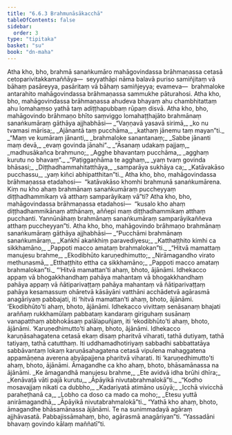 ```yaml
---
title: "6.6.3 Brahmunāsākacchā"
tableOfContents: false
sidebar:
  order: 3
type: "tipitaka"
basket: "su"
book: "dn-maha"
---
```



<DynamicBreadcrumb />

<Division number="318" book="dn-maha">

<Paragraph number="702" book="dn-maha">
Atha kho, bho, brahmā sanaṅkumāro mahāgovindassa brāhmaṇassa cetasā cetoparivitakkamaññāya—  seyyathāpi nāma balavā puriso samiñjitaṃ vā bāhaṃ pasāreyya, pasāritaṃ vā bāhaṃ samiñjeyya; evameva—  brahmaloke antarahito mahāgovindassa brāhmaṇassa sammukhe pāturahosi. Atha kho, bho, mahāgovindassa brāhmaṇassa ahudeva bhayaṃ ahu chambhitattaṃ ahu lomahaṃso yathā taṃ adiṭṭhapubbaṃ rūpaṃ disvā. Atha kho, bho, mahāgovindo brāhmaṇo bhīto saṃviggo lomahaṭṭhajāto brahmānaṃ sanaṅkumāraṃ gāthāya ajjhabhāsi—
</Paragraph>

<Paragraph number="703" type="verses" book="dn-maha">
_“Vaṇṇavā yasavā sirimā,_  
_ko nu tvamasi mārisa;_  
_Ajānantā taṃ pucchāma,_  
_kathaṃ jānemu taṃ mayan”ti._  

</Paragraph>

<Paragraph number="704" type="verses" book="dn-maha">
_“Maṃ ve kumāraṃ jānanti,_  
_brahmaloke sanantanaṃ;_  
_Sabbe jānanti maṃ devā,_  
_evaṃ govinda jānahi”._  

</Paragraph>

<Paragraph number="705" type="verses" book="dn-maha">
_“Āsanaṃ udakaṃ pajjaṃ,_  
_madhusākañca brahmuno;_  
_Agghe bhavantaṃ pucchāma,_  
_agghaṃ kurutu no bhavaṃ”._  

</Paragraph>

<Paragraph number="706" type="verses" book="dn-maha">
_“Paṭiggaṇhāma te agghaṃ,_  
_yaṃ tvaṃ govinda bhāsasi;_  
_Diṭṭhadhammahitatthāya,_  
_samparāya sukhāya ca;_  
_Katāvakāso pucchassu,_  
_yaṃ kiñci abhipatthitan”ti._  

</Paragraph>

</Division>
<Division number="319" book="dn-maha">

<Paragraph number="707" book="dn-maha">
Atha kho, bho, mahāgovindassa brāhmaṇassa etadahosi—  “katāvakāso khomhi brahmunā sanaṅkumārena. Kiṃ nu kho ahaṃ brahmānaṃ sanaṅkumāraṃ puccheyyaṃ diṭṭhadhammikaṃ vā atthaṃ samparāyikaṃ vā”ti? Atha kho, bho, mahāgovindassa brāhmaṇassa etadahosi—  “kusalo kho ahaṃ diṭṭhadhammikānaṃ atthānaṃ, aññepi maṃ diṭṭhadhammikaṃ atthaṃ pucchanti. Yannūnāhaṃ brahmānaṃ sanaṅkumāraṃ samparāyikaññeva atthaṃ puccheyyan”ti. Atha kho, bho, mahāgovindo brāhmaṇo brahmānaṃ sanaṅkumāraṃ gāthāya ajjhabhāsi—
</Paragraph>

<Paragraph number="708" type="verses" book="dn-maha">
_“Pucchāmi brahmānaṃ sanaṅkumāraṃ,_  
_Kaṅkhī akaṅkhiṃ paravediyesu;_  
_Katthaṭṭhito kimhi ca sikkhamāno,_  
_Pappoti macco amataṃ brahmalokan”ti._  

</Paragraph>

<Paragraph number="709" type="verses" book="dn-maha">
_“Hitvā mamattaṃ manujesu brahme,_  
_Ekodibhūto karuṇedhimutto;_  
_Nirāmagandho virato methunasmā,_  
_Etthaṭṭhito ettha ca sikkhamāno;_  
_Pappoti macco amataṃ brahmalokan”ti._  

</Paragraph>

</Division>
<Division number="320" book="dn-maha">

<Paragraph number="710" book="dn-maha">
“‘Hitvā mamattan’ti ahaṃ, bhoto, ājānāmi. Idhekacco appaṃ vā bhogakkhandhaṃ pahāya mahantaṃ vā bhogakkhandhaṃ pahāya appaṃ vā ñātiparivaṭṭaṃ pahāya mahantaṃ vā ñātiparivaṭṭaṃ pahāya kesamassuṃ ohāretvā kāsāyāni vatthāni acchādetvā agārasmā anagāriyaṃ pabbajati, iti ‘hitvā mamattan’ti ahaṃ, bhoto, ājānāmi.
</Paragraph>

<Paragraph number="711" book="dn-maha">
‘Ekodibhūto’ti ahaṃ, bhoto, ājānāmi. Idhekacco vivittaṃ senāsanaṃ bhajati araññaṃ rukkhamūlaṃ pabbataṃ kandaraṃ giriguhaṃ susānaṃ vanapatthaṃ abbhokāsaṃ palālapuñjaṃ, iti ‘ekodibhūto’ti ahaṃ, bhoto, ājānāmi.
</Paragraph>

<Paragraph number="712" book="dn-maha">
‘Karuṇedhimutto’ti ahaṃ, bhoto, ājānāmi. Idhekacco karuṇāsahagatena cetasā ekaṃ disaṃ pharitvā viharati, tathā dutiyaṃ, tathā tatiyaṃ, tathā catutthaṃ. Iti uddhamadhotiriyaṃ sabbadhi sabbattatāya sabbāvantaṃ lokaṃ karuṇāsahagatena cetasā vipulena mahaggatena appamāṇena averena abyāpajjena pharitvā viharati. Iti ‘karuṇedhimutto’ti ahaṃ, bhoto, ājānāmi. Āmagandhe ca kho ahaṃ, bhoto, bhāsamānassa na ājānāmi.
</Paragraph>

<Paragraph number="713" type="verses" book="dn-maha">
_Ke āmagandhā manujesu brahme,_  
_Ete avidvā idha brūhi dhīra;_  
_Kenāvaṭā vāti pajā kurutu,_  
_Āpāyikā nivutabrahmalokā”ti._  

</Paragraph>

<Paragraph number="714" type="verses" book="dn-maha">
_“Kodho mosavajjaṃ nikati ca dubbho,_  
_Kadariyatā atimāno usūyā;_  
_Icchā vivicchā paraheṭhanā ca,_  
_Lobho ca doso ca mado ca moho;_  
_Etesu yuttā anirāmagandhā,_  
_Āpāyikā nivutabrahmalokā”ti._  

</Paragraph>

<Paragraph number="715" book="dn-maha">
“Yathā kho ahaṃ, bhoto, āmagandhe bhāsamānassa ājānāmi. Te na sunimmadayā agāraṃ ajjhāvasatā. Pabbajissāmahaṃ, bho, agārasmā anagāriyan”ti. “Yassadāni bhavaṃ govindo kālaṃ maññatī”ti.
</Paragraph>
</Division>